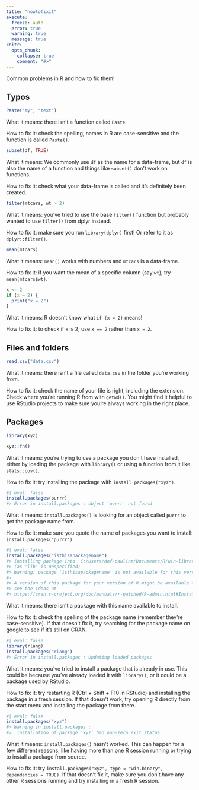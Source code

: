 ```yaml
---
title: "howtofixit"
execute:
  freeze: auto
  error: true
  warning: true
  message: true
knitr:
  opts_chunk:
    collapse: true
    comment: "#>"
---
```


Common problems in R and how to fix them!


## Typos

```r
Paste("my", "text")
```

What it means: there isn't a function called `Paste`.

How to fix it: check the spelling, names in R are case-sensitive and the function is called `Paste()`.

```r
subset(df, TRUE)
```

What it means: We commonly use `df` as the name for a data-frame, but `df` is also the name of a function and things like `subset()` don't work on functions. 

How to fix it: check what your data-frame is called and it's definitely been created.

```r
filter(mtcars, wt > 2)
```

What it means: you've tried to use the base `filter()` function but probably wanted to use `filter()` from dplyr instead.

How to fix it: make sure you run `library(dplyr)` first! Or refer to it as `dplyr::filter()`.

```r
mean(mtcars)
```

What it means: `mean()` works with numbers and `mtcars` is a data-frame.

How to fix it: if you want the mean of a specific column (say `wt`), try `mean(mtcars$wt)`.

```r
x <- 2
if (x = 2) {
  print("x = 2")
}
```

What it means: R doesn't know what `if (x = 2)` means!

How to fix it: to check if `x` is 2, use `x == 2` rather than `x = 2`.


## Files and folders

```r
read.csv("data.csv")
```

What it means: there isn't a file called `data.csv` in the folder you're working from.

How to fix it: check the name of your file is right, including the extension. Check where you're running R from with `getwd()`. You might find it helpful to use RStudio projects to make sure you're always working in the right place.


## Packages

```r
library(xyz)

xyz::fn()
```

What it means: you're trying to use a package you don't have installed, either by loading the package with `library()` or using a function from it like `stats::cov()`.

How to fix it: try installing the package with `install.packages("xyz")`.

```r
#| eval: false
install.packages(purrr)
#> Error in install.packages : object 'purrr' not found
```

What it means: `install.packages()` is looking for an object called `purrr` to get the package name from.

How to fix it: make sure you quote the name of packages you want to install: `install.packages("purrr")`.


```r
#| eval: false
install.packages("isthisapackagename")
#> Installing package into 'C:/Users/dof-paulinm/Documents/R/win-library/4.4'
#> (as 'lib' is unspecified)
#> Warning: package 'isthisapackagename' is not available for this version of R
#> 
#> A version of this package for your version of R might be available elsewhere,
#> see the ideas at
#> https://cran.r-project.org/doc/manuals/r-patched/R-admin.html#Installing-packages
```

What it means: there isn't a package with this name available to install.

How to fix it: check the spelling of the package name (remember they're case-sensitive). If that doesn't fix it, try searching for the package name on google to see if it's still on CRAN.

```r
#| eval: false
library(rlang)
install.packages("rlang")
#> Error in install.packages : Updating loaded packages
```

What it means: you've tried to install a package that is already in use. This could be because you've already loaded it with `library()`, or it could be a package used by RStudio.

How to fix it: try restarting R (Ctrl + Shift + F10 in RStudio) and installing the package in a fresh session. If that doesn't work, try opening R directly from the start menu and installing the package from there.

```r
#| eval: false
install.packages("xyz")
#> Warning in install.packages :
#>  installation of package ‘xyz’ had non-zero exit status
```

What it means: `install.packages()` hasn't worked. This can happen for a few different reasons, like having more than one R session running or trying to install a package from source.

How to fix it: try `install.packages("xyz", type = "win.binary", dependencies = TRUE)`. If that doesn't fix it, make sure you don't have any other R sessions running and try installing in a fresh R session.
